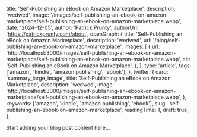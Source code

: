 
  title: 'Self-Publishing an eBook on Amazon Marketplace',
  description: 'wedwed',
  image:
    '/images/self-publishing-an-ebook-on-amazon-marketplace/self-publishing-an-ebook-on-amazon-marketplace.webp',
  date: '2024-12-05',
  author: 'Patrick Prunty',
  authorUrl: 'https://patrickprunty.com/about',
  openGraph: {
    title: 'Self-Publishing an eBook on Amazon Marketplace',
    description: 'wedwed',
    url: '/blog/self-publishing-an-ebook-on-amazon-marketplace',
    images: [
      {
        url: 'http://localhost:3000/images/self-publishing-an-ebook-on-amazon-marketplace/self-publishing-an-ebook-on-amazon-marketplace.webp',
        alt: 'Self-Publishing an eBook on Amazon Marketplace',
      },
    ],
    type: 'article',
    tags: ['amazon', 'kindle', 'amazon publishing', 'ebook'],
  },
  twitter: {
    card: 'summary_large_image',
    title: 'Self-Publishing an eBook on Amazon Marketplace',
    description: 'wedwed',
    image:
      'http://localhost:3000/images/self-publishing-an-ebook-on-amazon-marketplace/self-publishing-an-ebook-on-amazon-marketplace.webp',
  },
  keywords: ['amazon', 'kindle', 'amazon publishing', 'ebook'],
  slug: 'self-publishing-an-ebook-on-amazon-marketplace',
  readingTime: 1,
  draft: true,
};

Start adding your blog post content here...
